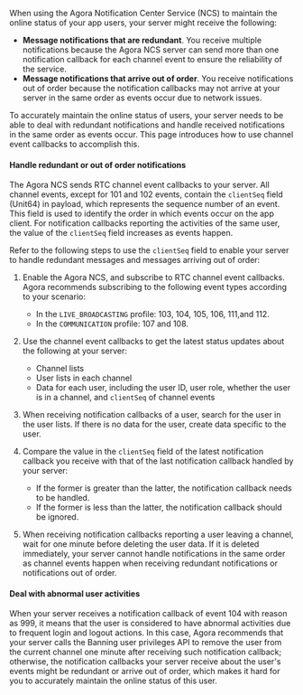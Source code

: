 
When using the Agora Notification Center Service (NCS) to maintain the online status of your app users, your server might receive the following:

* **Message notifications that are redundant**. You receive multiple notifications because the Agora NCS server can send more than one notification callback for each channel event to ensure the reliability of the service.
* **Message notifications that arrive out of order**. You receive notifications out of order because the notification callbacks may not arrive at your server in the same order as events occur due to network issues.

To accurately maintain the online status of users, your server needs to be able to deal with redundant notifications and handle received notifications in the same order as events occur. This page introduces how to use channel event callbacks to accomplish
this.

#### Handle redundant or out of order notifications

The Agora NCS sends RTC channel event callbacks to your server. All channel events, except for 101 and 102 events, contain the `clientSeq` field (Unit64) in payload, which represents the sequence number of an event. This field is used to identify the order in which events occur on the app client. For notification callbacks reporting the activities of the same user, the value of the `clientSeq` field increases as events happen.

Refer to the following steps to use the `clientSeq` field to enable your server to handle redundant messages and messages arriving out of order:

1. Enable the Agora NCS, and subscribe to RTC channel event callbacks. Agora recommends subscribing to the following event types according to your scenario:

    * In the `LIVE_BROADCASTING` profile: 103, 104, 105, 106, 111,and 112.
    * In the `COMMUNICATION` profile: 107 and 108.

1. Use the channel event callbacks to get the latest status updates about the following at your server:

    * Channel lists
    * User lists in each channel
    * Data for each user, including the user ID, user role, whether the user is in a channel, and `clientSeq` of channel events

1. When receiving notification callbacks of a user, search for the user in the user lists. If there is no data for the user, create data specific to the user.

1. Compare the value in the `clientSeq` field of the latest notification callback you receive with that of the last notification callback handled by your server:

    * If the former is greater than the latter, the notification callback needs to be handled.
    * If the former is less than the latter, the notification callback should be ignored.

1. When receiving notification callbacks reporting a user leaving a channel, wait for one minute before deleting the user data. If it is deleted immediately, your server cannot handle notifications in the same order as channel events happen when
receiving redundant notifications or notifications out of order.


#### Deal with abnormal user activities

When your server receives a notification callback of event 104 with reason as 999, it means that the user is considered to have abnormal activities due to frequent login and logout actions. In this case, Agora recommends that your server calls the Banning user privileges API to remove the user from the current channel one minute after receiving such notification callback; otherwise, the notification callbacks your server receive about the user's events might be redundant or arrive out of order, which makes it hard for you to accurately maintain the online status of this user.
